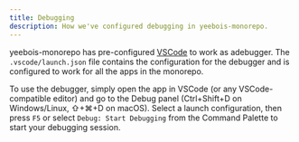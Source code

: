 ```yaml
---
title: Debugging
description: How we've configured debugging in yeebois-monorepo.
---
```


yeebois-monorepo has pre-configured [VSCode](https://code.visualstudio.com/) to work as adebugger. The `.vscode/launch.json` file contains the configuration for the debugger and is configured to work for all the apps in the monorepo.

To use the debugger, simply open the app in VSCode (or any VSCode-compatible editor) and go to the Debug panel (Ctrl+Shift+D on Windows/Linux, ⇧+⌘+D on macOS). Select a launch configuration, then press `F5` or select `Debug: Start Debugging` from the Command Palette to start your debugging session.
